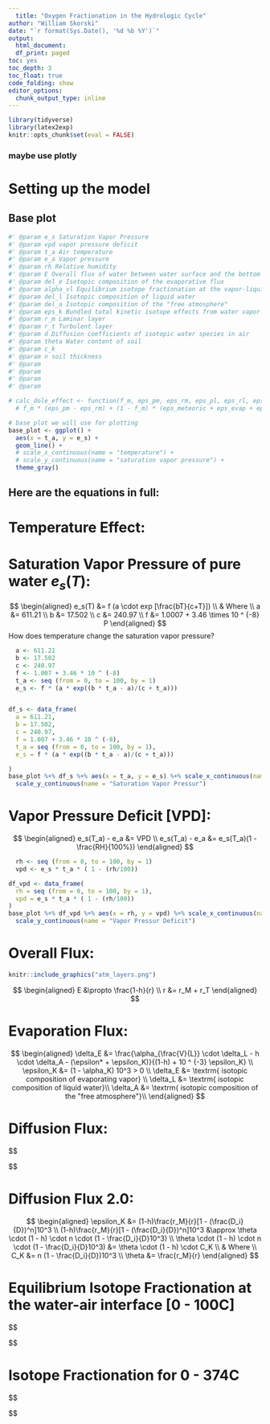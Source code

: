 ```yaml
---
  title: "Oxygen Fractionation in the Hydrologic Cycle"
author: "William Skorski"
date: "`r format(Sys.Date(), '%d %b %Y')`"
output:
  html_document: 
  df_print: paged
toc: yes
toc_depth: 3
toc_float: true
code_folding: show
editor_options:
  chunk_output_type: inline
---
```


```r
library(tidyverse)
library(latex2exp)
knitr::opts_chunk$set(eval = FALSE)
```

### maybe use plotly 

# Setting up the model


## Base plot

```r
#' @param e_s Saturation Vapor Pressure
#' @param vpd vapor pressure deficit
#' @param t_a Air temperature
#' @param e_a Vapor pressure
#' @param rh Relative humidity
#' @param E Overall flux of water between water surface and the bottom of a free air mass
#' @param del_e Isotopic composition of the evaporative flux
#' @param alpha_vl Equilibrium isotope fractionation at the vapor-liquid interface
#' @param del_l Isotopic composition of liquid water
#' @param del_a Isotopic composition of the "free atmosphere"
#' @param eps_k Bundled total kinetic isotope effects from water vapor transport
#' @param r_m Laminar layer
#' @param r_t Turbulent layer
#' @param d Diffusion coefficients of isotopic water species in air
#' @param theta Water content of soil
#' @param c_k 
#' @param n soil thickness
#' @param 
#' @param 
#' @param 
#' @param 

# calc_dole_effect <- function(f_m, eps_pm, eps_rm, eps_pl, eps_rl, eps_ex, eps_evap, eps_meteoric, strat_flux_m) {
  # f_m * (eps_pm - eps_rm) + (1 - f_m) * (eps_meteoric + eps_evap + eps_pl - eps_rl) + strat_flux_m * eps_ex }

# base plot we will use for plotting
base_plot <- ggplot() + 
  aes(x = t_a, y = e_s) +
  geom_line() + 
  # scale_x_continuous(name = "temperature") +
  # scale_y_continuous(name = "saturation vapor pressure") +
  theme_gray()
```

## Here are the equations in full:

# Temperature Effect:
# Saturation Vapor Pressure of pure water $e_s(T)$:
  

$$
\begin{aligned}
e_s(T) &= f (a \cdot exp [\frac{bT}{c+T}]) \\
& Where \\
a &= 611.21 \\
b &= 17.502 \\
c &= 240.97 \\
f &= 1.0007 + 3.46 \times 10 ^ {-8} P
\end{aligned}
$$
How does temperature change the saturation vapor pressure?

```r
  a <- 611.21
  b <- 17.502
  c <- 240.97
  f <- 1.007 + 3.46 * 10 ^ (-8)
  t_a <- seq (from = 0, to = 100, by = 1)
  e_s <- f * (a * exp((b * t_a - a)/(c + t_a)))


df_s <- data_frame(
  a = 611.21,
  b = 17.502,
  c = 240.97,
  f = 1.007 + 3.46 * 10 ^ (-8),
  t_a = seq (from = 0, to = 100, by = 1),
  e_s = f * (a * exp((b * t_a - a)/(c + t_a)))

)
base_plot %+% df_s %+% aes(x = t_a, y = e_s) %+% scale_x_continuous(name = "Temperature") +
  scale_y_continuous(name = "Saturation Vapor Pressur") 
```


# Vapor Pressure Deficit [VPD]:
$$
\begin{aligned}
e_s(T_a) - e_a &= VPD \\
e_s(T_a) - e_a &= e_s(T_a)(1 - \frac{RH}{100%})
\end{aligned}
$$

```r
  rh <- seq (from = 0, to = 100, by = 1)
  vpd <- e_s * t_a * ( 1 - (rh/100))

df_vpd <- data_frame(
  rh = seq (from = 0, to = 100, by = 1),
  vpd = e_s * t_a * ( 1 - (rh/100))
)
base_plot %+% df_vpd %+% aes(x = rh, y = vpd) %+% scale_x_continuous(name = "Relative Humidity") +
  scale_y_continuous(name = "Vapor Pressur Deficit") 

```












# Overall Flux:




```r
knitr::include_graphics("atm_layers.png") 
```




$$
\begin{aligned}
E &\propto \frac{1-h}{r} \\
r &= r_M + r_T
\end{aligned}
$$
  

# Evaporation Flux:
  
  
$$
\begin{aligned}
\delta_E &= \frac{\alpha_{\frac{V}{L}} \cdot \delta_L - h \cdot \delta_A - (\epsilon* + \epsilon_K)}{(1-h) + 10 ^ {-3} \epsilon_K} \\
\epsilon_K &= (1 - \alpha_K) 10^3 > 0 \\
\delta_E &= \textrm{ isotopic composition of evaporating vapor} \\
\delta_L &= \textrm{ isotopic composition of liquid water}\\
\delta_A &= \textrm{ isotopic composition of the "free atmosphere"}\\
\end{aligned}
$$

  

  
# Diffusion Flux:

  
  
$$
\begin{aligned}
\epsilon_K &= (1-h)\frac{r_M}{r}(1 - \frac{r_M,i}{r_M})10^3 \\
i & \textrm{ denotes the heavy isotope}

\end{aligned}
$$
  
  
# Diffusion Flux 2.0:

$$
\begin{aligned}
\epsilon_K &= (1-h)\frac{r_M}{r}[1 - (\frac{D_i}{D})^n]10^3 \\
(1-h)\frac{r_M}{r}[1 - (\frac{D_i}{D})^n]10^3 &\approx \theta \cdot (1 - h) \cdot n \cdot (1 - \frac{D_i}{D}10^3) \\
\theta \cdot (1 - h) \cdot n \cdot (1 - \frac{D_i}{D}10^3) &= \theta \cdot (1 - h) \cdot C_K \\
& Where \\
C_K &= n (1 - \frac{D_i}{D})10^3 \\
\theta &= \frac{r_M}{r}
\end{aligned}
$$
  

  
  

# Equilibrium Isotope Fractionation at the water-air interface [0 - 100C]
  
$$
\begin{aligned}
10^3 ln\alpha_\frac{L}{V}(\frac{^{18}O}{^{16}O}) &= -2.0667 - 0.4156(\frac{10^3}{T}) + 1.137(\frac{10^6}{T^2}) \\

\end{aligned}
$$


# Isotope Fractionation for 0 - 374C
$$
\begin{aligned}
10^3 ln\alpha_\frac{L}{V}(\frac{^{18}O}{^{16}O}) &= -7.685 + 6.7132(\frac{10^3}{T}) - 1.6664(\frac{10^6}{T^2}) + 0.35041(\frac{10^9}{T}) \\

\end{aligned}
$$













